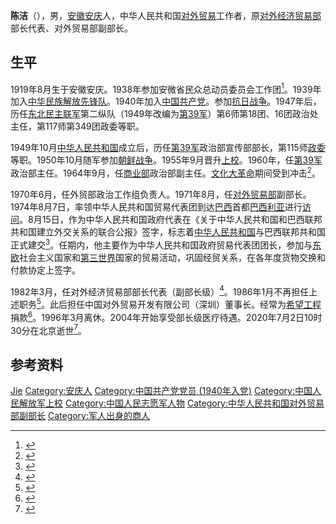 {{同名人物|陈洁|陈洁}}
{{Infobox officeholder
| 姓名     = 陈洁
| 性别     = 男
| 别名     = 陈怀良、陈傑
| 职务     = {{中国国徽}}[[中华人民共和国对外经济贸易部|对外经济贸易部]]部长代表
| 部长     = [[陈慕华|陈慕华]]{{to}}[[郑拓彬|郑拓彬]]
| 副职     = [[郑拓彬|郑拓彬]]、[[魏玉明|魏玉明]]、[[贾石|贾石]]、[[吕学俭|吕学俭]]
| 同时在任者=[[李克_(1923年)|李克]]、[[王品清|王品清]]
| 就任日期 = 1982年3月
| 卸任日期 = 1986年1月
| 职务1    = {{中国国徽}}[[中华人民共和国对外贸易部|对外贸易部]]副部长
| 部长1    = [[白相国|白相国]]{{to}}[[李强_(1905年)|李强]]
| 就任日期1= 1971年8月
| 卸任日期1= 1982年3月
| 出生日期 = 1919年8月
| 出生地点 = [[安徽|安徽]][[安庆|安庆]]
| 逝世日期 = {{death date and age|2020|07|02|1919|8|df=y}}
| 逝世地点 = [[北京市|北京]]
| 民族     = [[汉族|汉族]]
| 母校     = 
| 职业     = 对外贸易工作者、外交工作者
| 政党     = {{中国共产党}}
| allegiance = {{PRC}}
| branch   = [[中国人民解放军第39军|第39军]]
| rank     = [[中国人民解放军上校|上校]]
| battles  = [[中国抗日战争|中国抗日战争]]<br/>[[第二次国共内战|第二次国共内战]]<br/>[[朝鲜战争|朝鲜战争]]
}}
'''陈洁'''（{{bd|1919年|8月|2020年|7月2日|catIdx=Chen}}），男，[[安徽|安徽]][[安庆|安庆]]人，中华人民共和国[[对外贸易|对外贸易]]工作者，原[[中华人民共和国对外经济贸易部|对外经济贸易部]]部长代表、对外贸易部副部长。
==生平==
1919年8月生于安徽安庆。1938年参加安微省民众总动员委员会工作团<ref>{{cite book |editor=[[廖盖隆|廖盖隆]]等 |title=中囯人名大辞典·第2卷 |date=1990 |publisher=[[上海辞书出版社|上海辞书出版社]] |isbn=7-5326-0033-5 |page=1042}}</ref>。1939年加入[[中华民族解放先锋队|中华民族解放先锋队]]。1940年加入[[中国共产党|中国共产党]]。参加[[中国抗日战争|抗日战争]]。1947年后，历任[[东北民主联军|东北民主联军]]第二纵队（1949年改编为[[中国人民解放军第39军|第39军]]）第6师第18团、16团政治处主任，第117师第349团政委等职。

1949年10月[[中华人民共和国|中华人民共和国]]成立后，历任[[中国人民解放军第39军|第39军]]政治部宣传部部长，第115师[[政委|政委]]等职。1950年10月随军参加[[朝鲜战争|朝鲜战争]]。1955年9月晋升[[上校|上校]]。1960年，任[[中国人民解放军第39军|第39军]]政治部主任。1964年9月，任[[中华人民共和国商业部|商业部]]政治部副主任。[[文化大革命|文化大革命]]期间受到冲击<ref>{{cite web |title=陈洁同志逝世 |url=http://www.xinhuanet.com/politics/2020-07/23/c_1126277236.htm |publisher=[[新华网|新华网]] |date=2020-07-23 |accessdate=2020-07-25 |archive-date=2020-07-24 |archive-url=https://web.archive.org/web/20200724223359/http://www.xinhuanet.com/politics/2020-07/23/c_1126277236.htm |dead-url=no }}</ref>。

1970年6月，任外贸部政治工作组负责人。1971年8月，任[[中华人民共和国对外贸易部|对外贸易部]]副部长。1974年8月7日，率领中华人民共和国贸易代表团到达[[巴西|巴西]]首都[[巴西利亚|巴西利亚]]进行[[中国－巴西关系|访问]]。8月15日，作为中华人民共和国政府代表在《关于中华人民共和国和巴西联邦共和国建立外交关系的联合公报》签字，标志着[[中华人民共和国|中华人民共和国]]与巴西联邦共和国正式建交<ref>{{cite news |title=关于中华人民共和国和巴西联邦共和国建立外交关系的联合公报 |date=1974-08-15 |via=[[中华人民共和国外交部|中华人民共和国外交部]] |url=https://www.fmprc.gov.cn/web/gjhdq_676201/gj_676203/nmz_680924/1206_680974/1207_680986/t4891.shtml |accessdate=2020-07-25 |archive-date=2020-07-25 |archive-url=https://web.archive.org/web/20200725170144/https://www.fmprc.gov.cn/web/gjhdq_676201/gj_676203/nmz_680924/1206_680974/1207_680986/t4891.shtml |dead-url=no }}</ref>。任期内，他主要作为中华人民共和国政府贸易代表团团长，参加与[[东欧|东欧]]社会主义国家和[[第三世界|第三世界]]国家的贸易活动，巩固经贸关系，在各年度货物交换和付款协定上签字。

1982年3月，任对外经济贸易部部长代表（副部长级）<ref>{{cite news |title=国务院任命六个部副部长名单 |work=[[人民日报|人民日报]] |date=1982-03-09 |page=2}}</ref>。1986年1月不再担任上述职务<ref>{{cite news |title=国务院任免一批国家工作人员 |work=人民日报 |date=1986-01-15 |page=4}}</ref>。此后担任中国对外贸易开发有限公司（深圳）董事长。经常为[[希望工程|希望工程]]捐款<ref>{{cite news |title=为失学孩子做点事 |work=人民日报 |date=1994-05-16 |page=3}}</ref>。1996年3月离休。2004年开始享受部长级医疗待遇。2020年7月2日10时30分在北京逝世<ref>{{cite news |title=陈洁同志逝世 |url=http://epaper.comnews.cn/xpaper/appnews/377/4324/21768-1.shtml |work=[[国际商报|国际商报]] |date=2020-07-23 |archiveurl=https://web.archive.org/web/20200725101316/http://epaper.comnews.cn/xpaper/appnews/377/4324/21768-1.shtml|archivedate=2020-07-25 |page=1}}</ref>。

==参考资料==
{{Reflist}}
{{Authority control}}
{{DEFAULTSORT:Chen}}
[[Category:陈姓|Jie]]
[[Category:安庆人|Category:安庆人]]
[[Category:中国共产党党员_(1940年入党)|Category:中国共产党党员 (1940年入党)]]
[[Category:中国人民解放军上校|Category:中国人民解放军上校]]
[[Category:中国人民志愿军人物|Category:中国人民志愿军人物]]
[[Category:中华人民共和国对外贸易部副部长|Category:中华人民共和国对外贸易部副部长]]
[[Category:军人出身的商人|Category:军人出身的商人]]
